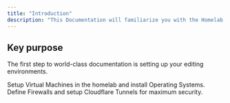 ```yaml
---
title: "Introduction"
description: "This Documentation will familiarize you with the Homelab. This setup runs on Proxmox Virtual Environment (VE) v8.3, a powerful open-source platform for virtualization and containerization."
---
```


## Key purpose

The first step to world-class documentation is setting up your editing environments.

<CardGroup cols="2">
  <Card title="VM Configuration" icon="server" href="/setup/linux">
    Setup Virtual Machines in the homelab and install Operating Systems.
  </Card>
  <Card title="Network Configuration" icon="network-wired" href="/security/networking">
    Define Firewalls and setup Cloudflare Tunnels for maximum security.
  </Card>
</CardGroup>